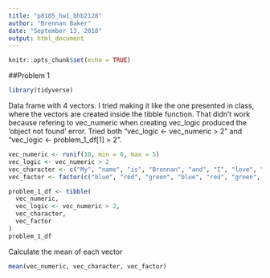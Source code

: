 ```yaml
---
title: "p8105_hw1_bhb2128"
author: "Brennan Baker"
date: "September 13, 2018"
output: html_document
---
```


```r
knitr::opts_chunk$set(echo = TRUE)
```

##Problem 1

```r
library(tidyverse)
```

Data frame with 4 vectors. I tried making it like the one presented in class, where the vectors are created inside the tibble function. That didn't work because refering to vec_numeric when creating vec_logic produced the 'object not found' error. Tried both "vec_logic <- vec_numeric > 2" and "vec_logic <- problem_1_df[1] > 2". 
```r

vec_numeric <- runif(10, min = 0, max = 5)
vec_logic <- vec_numeric > 2
vec_character <- c("My", "name", "is", "Brennan", "and", "I", "love", "data", "science", "yay")
vec_factor <- factor(c("blue", "red", "green", "blue", "red", "green", "blue", "red", "green", "blue" ))

problem_1_df <- tibble(
  vec_numeric,
  vec_logic <- vec_numeric > 2,
  vec_character,
  vec_factor
)
problem_1_df
```

Calculate the mean of each vector

```r
mean(vec_numeric, vec_character, vec_factor)
```

